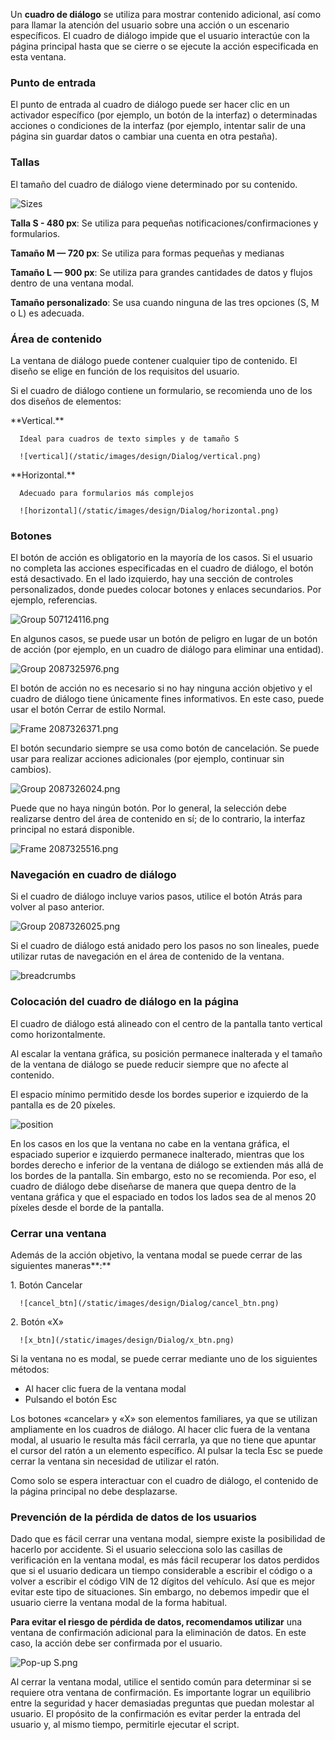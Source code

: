 Un **cuadro de diálogo** se utiliza para mostrar contenido adicional, así como para llamar la atención del usuario sobre una acción o un escenario específicos. El cuadro de diálogo impide que el usuario interactúe con la página principal hasta que se cierre o se ejecute la acción especificada en esta ventana.

### Punto de entrada

El punto de entrada al cuadro de diálogo puede ser hacer clic en un activador específico (por ejemplo, un botón de la interfaz) o determinadas acciones o condiciones de la interfaz (por ejemplo, intentar salir de una página sin guardar datos o cambiar una cuenta en otra pestaña).

### Tallas

El tamaño del cuadro de diálogo viene determinado por su contenido.

![Sizes](/static/images/design/Dialog/sizes.png)


**Talla S - 480 px**: Se utiliza para pequeñas notificaciones/confirmaciones y formularios.

**Tamaño M — 720 px**: Se utiliza para formas pequeñas y medianas

**Tamaño L — 900 px**: Se utiliza para grandes cantidades de datos y flujos dentro de una ventana modal.

**Tamaño personalizado**: Se usa cuando ninguna de las tres opciones (S, M o L) es adecuada.

### Área de contenido

La ventana de diálogo puede contener cualquier tipo de contenido. El diseño se elige en función de los requisitos del usuario.

Si el cuadro de diálogo contiene un formulario, se recomienda uno de los dos diseños de elementos:

<div className="row">
   <div className="col-12 col-md-6">
      **Vertical.** 
      
      Ideal para cuadros de texto simples y de tamaño S
      
      ![vertical](/static/images/design/Dialog/vertical.png)
   </div>
   <div className="col-12 col-md-6">
      **Horizontal.** 
      
      Adecuado para formularios más complejos

      ![horizontal](/static/images/design/Dialog/horizontal.png)
   </div>
</div>

### Botones

El botón de acción es obligatorio en la mayoría de los casos. Si el usuario no completa las acciones especificadas en el cuadro de diálogo, el botón está desactivado.
En el lado izquierdo, hay una sección de controles personalizados, donde puedes colocar botones y enlaces secundarios. Por ejemplo, referencias.

![Group 507124116.png](/static/images/design/Dialog/Group_507124116.png)

En algunos casos, se puede usar un botón de peligro en lugar de un botón de acción (por ejemplo, en un cuadro de diálogo para eliminar una entidad).

![Group 2087325976.png](/static/images/design/Dialog/Group_2087325976.png)

El botón de acción no es necesario si no hay ninguna acción objetivo y el cuadro de diálogo tiene únicamente fines informativos. En este caso, puede usar el botón Cerrar de estilo Normal.

![Frame 2087326371.png](/static/images/design/Dialog/Frame_2087326371.png)

El botón secundario siempre se usa como botón de cancelación. Se puede usar para realizar acciones adicionales (por ejemplo, continuar sin cambios).

![Group 2087326024.png](/static/images/design/Dialog/Group_2087326024.png)

Puede que no haya ningún botón. Por lo general, la selección debe realizarse dentro del área de contenido en sí; de lo contrario, la interfaz principal no estará disponible.

![Frame 2087325516.png](/static/images/design/Dialog/Frame_2087325516.png)

### Navegación en cuadro de diálogo

Si el cuadro de diálogo incluye varios pasos, utilice el botón Atrás para volver al paso anterior.

![Group 2087326025.png](/static/images/design/Dialog/Group_2087326025.png)

Si el cuadro de diálogo está anidado pero los pasos no son lineales, puede utilizar rutas de navegación en el área de contenido de la ventana.

![breadcrumbs](/static/images/design/Dialog/breadcrumbs.png)

### Colocación del cuadro de diálogo en la página

El cuadro de diálogo está alineado con el centro de la pantalla tanto vertical como horizontalmente.

Al escalar la ventana gráfica, su posición permanece inalterada y el tamaño de la ventana de diálogo se puede reducir siempre que no afecte al contenido.

El espacio mínimo permitido desde los bordes superior e izquierdo de la pantalla es de 20 píxeles.

![position](/static/images/design/Dialog/position.png)

En los casos en los que la ventana no cabe en la ventana gráfica, el espaciado superior e izquierdo permanece inalterado, mientras que los bordes derecho e inferior de la ventana de diálogo se extienden más allá de los bordes de la pantalla. Sin embargo, esto no se recomienda. Por eso, el cuadro de diálogo debe diseñarse de manera que quepa dentro de la ventana gráfica y que el espaciado en todos los lados sea de al menos 20 píxeles desde el borde de la pantalla.

### Cerrar una ventana

Además de la acción objetivo, la ventana modal se puede cerrar de las siguientes maneras**:**

<div className="row">
   <div className="col-12 col-md-6">
      1. Botón Cancelar

      ![cancel_btn](/static/images/design/Dialog/cancel_btn.png)
   </div>
   <div className="col-12 col-md-6">
      2. Botón «X»

      ![x_btn](/static/images/design/Dialog/x_btn.png)
   </div>
</div>

Si la ventana no es modal, se puede cerrar mediante uno de los siguientes métodos:

- Al hacer clic fuera de la ventana modal
- Pulsando el botón Esc

Los botones «cancelar» y «X» son elementos familiares, ya que se utilizan ampliamente en los cuadros de diálogo. Al hacer clic fuera de la ventana modal, al usuario le resulta más fácil cerrarla, ya que no tiene que apuntar el cursor del ratón a un elemento específico. Al pulsar la tecla Esc se puede cerrar la ventana sin necesidad de utilizar el ratón.

Como solo se espera interactuar con el cuadro de diálogo, el contenido de la página principal no debe desplazarse.

### Prevención de la pérdida de datos de los usuarios

Dado que es fácil cerrar una ventana modal, siempre existe la posibilidad de hacerlo por accidente. Si el usuario selecciona solo las casillas de verificación en la ventana modal, es más fácil recuperar los datos perdidos que si el usuario dedicara un tiempo considerable a escribir el código o a volver a escribir el código VIN de 12 dígitos del vehículo. Así que es mejor evitar este tipo de situaciones. Sin embargo, no debemos impedir que el usuario cierre la ventana modal de la forma habitual.

**Para evitar el riesgo de pérdida de datos, recomendamos utilizar** una ventana de confirmación adicional para la eliminación de datos. En este caso, la acción debe ser confirmada por el usuario.

![Pop-up S.png](/static/images/design/Dialog/Pop-up_S%202.png)

Al cerrar la ventana modal, utilice el sentido común para determinar si se requiere otra ventana de confirmación. Es importante lograr un equilibrio entre la seguridad y hacer demasiadas preguntas que puedan molestar al usuario.  El propósito de la confirmación es evitar perder la entrada del usuario y, al mismo tiempo, permitirle ejecutar el script.